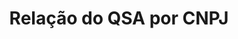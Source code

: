 ---
title: 'Relação do QSA por CNPJ'
openapi: 'POST /v1/organizations/{organizationId}/qsa/{documentNumber}'
--- 